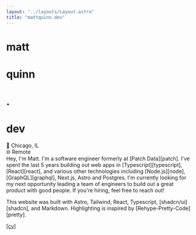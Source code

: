 ```yaml
---
layout: "../layouts/Layout.astro"
title: "mattquinn.dev"
---
```



<div class="m-3 flex flex-col items-center">
  <div class="flex">
    <h1 class="text-4xl font-bold text-center">matt</h1>
    <h1 class="text-4xl font-bold text-center">quinn</h1>
    <h1 class="text-4xl font-bold text-center text-pink-600">.</h1>
    <h1 class="text-4xl font-bold text-center">dev</h1>
  </div>
  <div class="flex items-center"><div class>📍 Chicago, IL</div><Separator className="h-5 mx-2" orientation="vertical" /> <div>🌐 Remote</div></div>
</div>

<div class="w-full max-w-md font-mono px-2">
Hey, I'm Matt. I'm a software engineer formerly at <Highlight>[Patch Data][patch]</Highlight>.
I've spent the last 5 years building out web apps in <Highlight variant="blue">[Typescript][typescript]</Highlight>,<Highlight variant="violet">[React][react]</Highlight>, and various other technologies including <Highlight variant="yellow">[Node.js][node]</Highlight>, <Highlight variant="teal">[GraphQL][graphql]</Highlight>, Next.js, Astro and Postgres.
I'm currently looking for my next opportunity leading a team of engineers to build out a great product with good people. If you're hiring, feel free to reach out!
<p class="my-8">This website was built with Astro, Tailwind, React, Typescript, <Highlight variant="black">[shadcn/ui][shadcn]</Highlight>, and Markdown. Highlighting is inspired by <Highlight variant="indigo">[Rehype-Pretty-Code][pretty]</Highlight>.</p>
</div>

<div class="flex items-center">
  <Contact/>
  <Separator orientation="vertical" className="h-5 mx-3" />
  <Money client:only="react" />  
  <Separator orientation="vertical" className="h-5 mx-3" />
  <a href="https://keys.openpgp.org/vks/v1/by-fingerprint/F53DCCB3DEEAAEBFDB94932D32E721F8F1B817B4" aria-label="pgp">
    <KeyRoundIcon className='stroke-muted-foreground hover:stroke-foreground h-5 w-5 hover:scale-150 hover:bg-transparent transition-transform' />
  </a>
  <a href="public/ResumeMatthewQuinn" download>
        <div className="text-muted-foreground hover:text-foreground hover:scale-150 m-3 transition-transform">[cv]</div>
  </a>
</div>

[patch]: https://patch.tech
[typescript]: https://www.typescriptlang.org/docs/handbook/declaration-files/templates/module-d-ts.html
[react]: https://reactjs.org
[node]: https://nodejs.org
[graphql]: https://graphql.org
[pretty]:https://rehype-pretty-code.netlify.app/ 
[shadcn]:https://ui.shadcn.com/